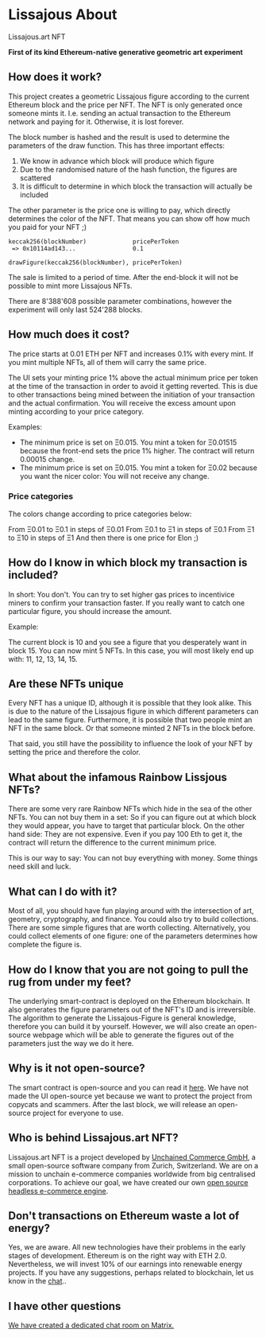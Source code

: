 # Lissajous About

Lissajous.art NFT

**First of its kind Ethereum-native generative geometric art experiment**

## How does it work?

This project creates a geometric Lissajous figure according to the current
Ethereum block and the price per NFT. The NFT is only generated once someone
mints it. I.e. sending an actual transaction to the Ethereum network and paying
for it. Otherwise, it is lost forever.

The block number is hashed and the result is used to determine the parameters of
the draw function. This has three important effects:

1. We know in advance which block will produce which figure
2. Due to the randomised nature of the hash function, the figures are scattered
3. It is difficult to determine in which block the transaction will actually be
   included

The other parameter is the price one is willing to pay, which directly
determines the color of the NFT. That means you can show off how much you paid
for your NFT ;)

```
keccak256(blockNumber)             pricePerToken
 => 0x10114ad143...                0.1

drawFigure(keccak256(blockNumber), pricePerToken)
```

The sale is limited to a period of time. After the end-block it will not be
possible to mint more Lissajous NFTs.

There are 8'388'608 possible parameter combinations, however the experiment will
only last 524'288 blocks.

## How much does it cost?

The price starts at 0.01 ETH per NFT and increases 0.1% with every mint. If you
mint multiple NFTs, all of them will carry the same price.

The UI sets your minting price 1% above the actual minimum price per token at
the time of the transaction in order to avoid it getting reverted. This is due
to other transactions being mined between the initiation of your transaction and
the actual confirmation. You will receive the excess amount upon minting
according to your price category.

Examples:

- The minimum price is set on Ξ0.015. You mint a token for Ξ0.01515 because the
  front-end sets the price 1% higher. The contract will return 0.00015 change.
- The minimum price is set on Ξ0.015. You mint a token for Ξ0.02 because you
  want the nicer color: You will not receive any change.

### Price categories

The colors change according to price categories below:

From Ξ0.01 to Ξ0.1 in steps of Ξ0.01 From Ξ0.1 to Ξ1 in steps of Ξ0.1 From Ξ1 to
Ξ10 in steps of Ξ1 And then there is one price for Elon ;)

## How do I know in which block my transaction is included?

In short: You don't. You can try to set higher gas prices to incentivice miners
to confirm your transaction faster. If you really want to catch one particular
figure, you should increase the amount.

Example:

The current block is 10 and you see a figure that you desperately want in
block 15. You can now mint 5 NFTs. In this case, you will most likely end up
with: 11, 12, 13, 14, 15.

## Are these NFTs unique

Every NFT has a unique ID, although it is possible that they look alike. This is
due to the nature of the Lissajous figure in which different parameters can lead
to the same figure. Furthermore, it is possible that two people mint an NFT in
the same block. Or that someone minted 2 NFTs in the block before.

That said, you still have the possibility to influence the look of your NFT by
setting the price and therefore the color.

## What about the infamous Rainbow Lissjous NFTs?

There are some very rare Rainbow NFTs which hide in the sea of the other NFTs.
You can not buy them in a set: So if you can figure out at which block they
would appear, you have to target that particular block. On the other hand side:
They are not expensive. Even if you pay 100 Eth to get it, the contract will
return the difference to the current minimum price.

This is our way to say: You can not buy everything with money. Some things need
skill and luck.

## What can I do with it?

Most of all, you should have fun playing around with the intersection of art,
geometry, cryptography, and finance. You could also try to build collections.
There are some simple figures that are worth collecting. Alternatively, you
could collect elements of one figure: one of the parameters determines how
complete the figure is.

## How do I know that you are not going to pull the rug from under my feet?

The underlying smart-contract is deployed on the Ethereum blockchain. It also
generates the figure parameters out of the NFT's ID and is irreversible. The
algorithm to generate the Lissajous-Figure is general knowledge, therefore you
can build it by yourself. However, we will also create an open-source webpage
which will be able to generate the figures out of the parameters just the way we
do it here.

## Why is it not open-source?

The smart contract is open-source and you can read it
[here](https://etherscan.io/address/0x0Ac9f2dde31eEee4fFb3f2DE5578FaE7C97B5755#code).
We have not made the UI open-source yet because we want to protect the project
from copycats and scammers. After the last block, we will release an open-source
project for everyone to use.

## Who is behind Lissajous.art NFT?

Lissajous.art NFT is a project developed by
[Unchained Commerce GmbH](https://unchained.shop/), a small open-source software
company from Zurich, Switzerland. We are on a mission to unchain e-commerce
companies worldwide from big centralised corporations. To achieve our goal, we
have created our own
[open source headless e-commerce engine](https://github.com/unchainedshop/unchained).

## Don't transactions on Ethereum waste a lot of energy?

Yes, we are aware. All new technologies have their problems in the early stages
of development. Ethereum is on the right way with ETH 2.0. Nevertheless, we will
invest 10% of our earnings into renewable energy projects. If you have any
suggestions, perhaps related to blockchain, let us know in the
[chat](https://matrix.to/#/!SEGqAkImeHDZDviOHK:matrix.org?via=matrix.org)..

## I have other questions

[We have created a dedicated chat room on Matrix.](https://matrix.to/#/!SEGqAkImeHDZDviOHK:matrix.org?via=matrix.org)
